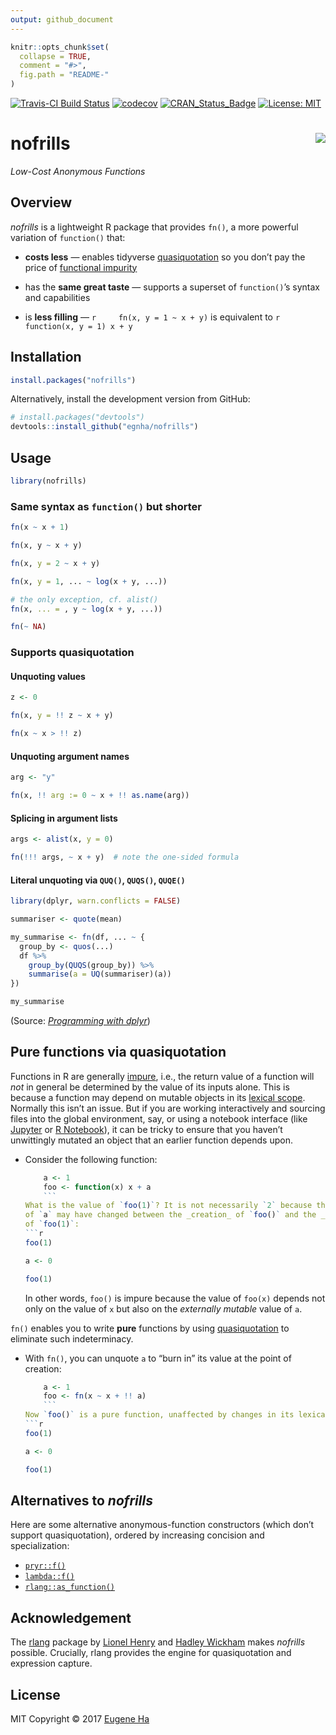 ```yaml
---
output: github_document
---
```


<!-- README.md is generated from README.Rmd. Please edit that file -->

```r
knitr::opts_chunk$set(
  collapse = TRUE,
  comment = "#>",
  fig.path = "README-"
)
```

[![Travis-CI Build Status](https://travis-ci.org/egnha/nofrills.svg?branch=master)](https://travis-ci.org/egnha/nofrills)
[![codecov](https://codecov.io/gh/egnha/nofrills/branch/master/graph/badge.svg)](https://codecov.io/gh/egnha/nofrills)
[![CRAN_Status_Badge](http://www.r-pkg.org/badges/version/nofrills)](https://cran.r-project.org/package=nofrills)
 [![License: MIT](https://img.shields.io/badge/License-MIT-yellow.svg)](https://opensource.org/licenses/MIT)

# nofrills <img src="inst/logo.png" align="right" />

_Low-Cost Anonymous Functions_

## Overview

_nofrills_ is a lightweight R package that provides `fn()`, a more powerful 
variation of `function()` that:

  - **costs less** — enables tidyverse
    [quasiquotation](http://rlang.tidyverse.org/reference/quasiquotation.html)
    so you don’t pay the price of
    [functional impurity](#pure-functions-via-quasiquotation)
    
  - has the **same great taste** — supports a superset of `function()`’s syntax
    and capabilities
    
  - is **less filling** —
    ```r
    fn(x, y = 1 ~ x + y)
    ```
    is equivalent to
    ```r
    function(x, y = 1) x + y
    ```


## Installation

```r
install.packages("nofrills")
```

Alternatively, install the development version from GitHub:

```r
# install.packages("devtools")
devtools::install_github("egnha/nofrills")
```

## Usage

```r
library(nofrills)
```

### Same syntax as `function()` but shorter

```r
fn(x ~ x + 1)

fn(x, y ~ x + y)

fn(x, y = 2 ~ x + y)

fn(x, y = 1, ... ~ log(x + y, ...))

# the only exception, cf. alist()
fn(x, ... = , y ~ log(x + y, ...))

fn(~ NA)
```

### Supports quasiquotation

#### Unquoting values

```r
z <- 0

fn(x, y = !! z ~ x + y)

fn(x ~ x > !! z)
```

#### Unquoting argument names

```r
arg <- "y"

fn(x, !! arg := 0 ~ x + !! as.name(arg))
```

#### Splicing in argument lists

```r
args <- alist(x, y = 0)

fn(!!! args, ~ x + y)  # note the one-sided formula
```

#### Literal unquoting via `QUQ()`, `QUQS()`, `QUQE()`

```r
library(dplyr, warn.conflicts = FALSE)

summariser <- quote(mean)

my_summarise <- fn(df, ... ~ {
  group_by <- quos(...)
  df %>%
    group_by(QUQS(group_by)) %>%
    summarise(a = UQ(summariser)(a))
})

my_summarise
```
(Source:
[_Programming with dplyr_](http://dplyr.tidyverse.org/articles/programming.html#capturing-multiple-variables))

## Pure functions via quasiquotation

Functions in R are generally
[impure](https://en.wikipedia.org/wiki/Pure_function), i.e., the return value of
a function will _not_ in general be determined by the value of its inputs alone.
This is because a function may depend on mutable objects in its [lexical
scope](http://adv-r.hadley.nz/functions.html#lexical-scoping). Normally this
isn’t an issue. But if you are working interactively and sourcing files into the
global environment, say, or using a notebook interface (like
[Jupyter](https://jupyter.org) or
[R Notebook](http://rmarkdown.rstudio.com/r_notebooks.html)), it can be tricky
to ensure that you haven’t unwittingly mutated an object that an earlier
function depends upon.

  - Consider the following function:
    ```r
    a <- 1
    foo <- function(x) x + a
    ```
    What is the value of `foo(1)`? It is not necessarily `2` because the value
    of `a` may have changed between the _creation_ of `foo()` and the _calling_
    of `foo(1)`:
    ```r
    foo(1)
    
    a <- 0
    
    foo(1)
    ```
    In other words, `foo()` is impure because the value of `foo(x)` depends not
    only on the value of `x` but also on the _externally mutable_ value of `a`.
    
`fn()` enables you to write **pure** functions by using
[quasiquotation](http://rlang.tidyverse.org/reference/quasiquotation.html)
to eliminate such indeterminacy.

  - With `fn()`, you can unquote `a` to “burn in” its value at the point of
    creation:
    ```r
    a <- 1
    foo <- fn(x ~ x + !! a)
    ```
    Now `foo()` is a pure function, unaffected by changes in its lexical scope:
    ```r
    foo(1)
    
    a <- 0
    
    foo(1)
    ```

## Alternatives to _nofrills_

Here are some alternative anonymous-function constructors (which don’t support
quasiquotation), ordered by increasing concision and specialization:

  - [`pryr::f()`](https://github.com/hadley/pryr)
  - [`lambda::f()`](https://github.com/jimhester/lambda)
  - [`rlang::as_function()`](http://rlang.tidyverse.org/reference/as_function.html)

## Acknowledgement

The [rlang](https://github.com/tidyverse/rlang) package by [Lionel
Henry](https://github.com/lionel-) and [Hadley 
Wickham](https://github.com/hadley) makes _nofrills_ possible. Crucially, rlang
provides the engine for quasiquotation and expression capture.

## License

MIT Copyright © 2017 [Eugene Ha](https://github.com/egnha)

